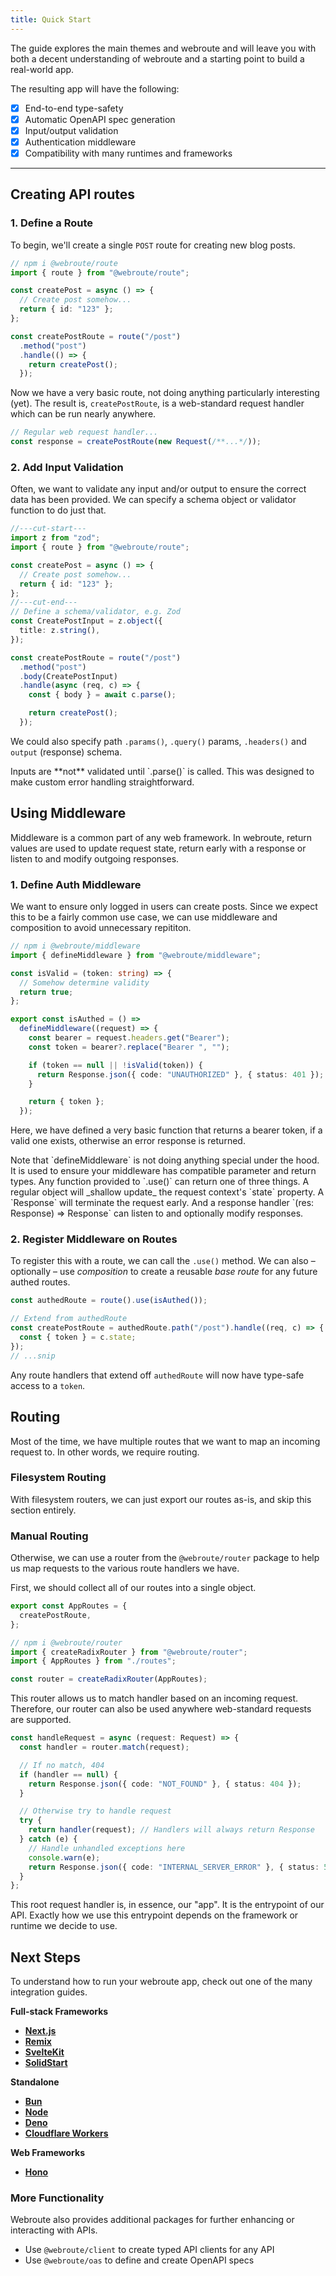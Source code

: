 ```yaml
---
title: Quick Start
---
```


The guide explores the main themes and webroute and will leave you with both a decent understanding of webroute and a starting point to build a real-world app.

The resulting app will have the following:

- [x] End-to-end type-safety
- [x] Automatic OpenAPI spec generation
- [x] Input/output validation
- [x] Authentication middleware
- [x] Compatibility with many runtimes and frameworks

---

## Creating API routes

### 1. Define a Route

To begin, we'll create a single `POST` route for creating new blog posts.

```ts twoslash
// npm i @webroute/route
import { route } from "@webroute/route";

const createPost = async () => {
  // Create post somehow...
  return { id: "123" };
};

const createPostRoute = route("/post")
  .method("post")
  .handle(() => {
    return createPost();
  });
```

Now we have a very basic route, not doing anything particularly interesting (yet). The result is, `createPostRoute`, is a web-standard request handler which can be run nearly anywhere.

```ts
// Regular web request handler...
const response = createPostRoute(new Request(/**...*/));
```

### 2. Add Input Validation

Often, we want to validate any input and/or output to ensure the correct data has been provided. We can specify a schema object or validator function to do just that.

```ts twoslash {10-15}
//---cut-start---
import z from "zod";
import { route } from "@webroute/route";

const createPost = async () => {
  // Create post somehow...
  return { id: "123" };
};
//---cut-end---
// Define a schema/validator, e.g. Zod
const CreatePostInput = z.object({
  title: z.string(),
});

const createPostRoute = route("/post")
  .method("post")
  .body(CreatePostInput)
  .handle(async (req, c) => {
    const { body } = await c.parse();

    return createPost();
  });
```

We could also specify path `.params()`, `.query()` params, `.headers()` and `output` (response) schema.

<Callout title="Validating inputs">
  Inputs are **not** validated until `.parse()` is called. This was designed to
  make custom error handling straightforward.
</Callout>

## Using Middleware

Middleware is a common part of any web framework. In webroute, return values are used to update request state, return early with a response or listen to and modify outgoing responses.

### 1. Define Auth Middleware

We want to ensure only logged in users can create posts. Since we expect this to be a fairly common use case, we can use middleware and composition to avoid unnecessary repititon.

```ts
// npm i @webroute/middleware
import { defineMiddleware } from "@webroute/middleware";

const isValid = (token: string) => {
  // Somehow determine validity
  return true;
};

export const isAuthed = () =>
  defineMiddleware((request) => {
    const bearer = request.headers.get("Bearer");
    const token = bearer?.replace("Bearer ", "");

    if (token == null || !isValid(token)) {
      return Response.json({ code: "UNAUTHORIZED" }, { status: 401 });
    }

    return { token };
  });
```

Here, we have defined a very basic function that returns a bearer token, if a valid one exists, otherwise an error response is returned.

<Callout title="defineMiddleware is optional">
  Note that `defineMiddleware` is not doing anything special under the hood. It
  is used to ensure your middleware has compatible parameter and return types.
</Callout>

<Accordions>
  <Accordion title="What can middleware return?">
    Any function provided to `.use()` can return one of three things. A regular
    object will _shallow update_ the request context's `state` property. A
    `Response` will terminate the request early. And a response handler `(res:
    Response) => Response` can listen to and optionally modify responses.
  </Accordion>
</Accordions>

### 2. Register Middleware on Routes

To register this with a route, we can call the `.use()` method. We can also – optionally – use _composition_ to create a reusable _base route_ for any future authed routes.

```ts
const authedRoute = route().use(isAuthed());

// Extend from authedRoute
const createPostRoute = authedRoute.path("/post").handle((req, c) => {
  const { token } = c.state;
});
// ...snip
```

Any route handlers that extend off `authedRoute` will now have type-safe access to a `token`.

## Routing

Most of the time, we have multiple routes that we want to map an incoming request to. In other words, we require routing.

### Filesystem Routing

With filesystem routers, we can just export our routes as-is, and skip this section entirely.

### Manual Routing

Otherwise, we can use a router from the `@webroute/router` package to help us map requests to the various route handlers we have.

First, we should collect all of our routes into a single object.

```ts title="routes.ts"
export const AppRoutes = {
  createPostRoute,
};
```

```ts title="main.ts"
// npm i @webroute/router
import { createRadixRouter } from "@webroute/router";
import { AppRoutes } from "./routes";

const router = createRadixRouter(AppRoutes);
```

This router allows us to match handler based on an incoming request. Therefore, our router can also be used anywhere web-standard requests are supported.

```ts
const handleRequest = async (request: Request) => {
  const handler = router.match(request);

  // If no match, 404
  if (handler == null) {
    return Response.json({ code: "NOT_FOUND" }, { status: 404 });
  }

  // Otherwise try to handle request
  try {
    return handler(request); // Handlers will always return Response
  } catch (e) {
    // Handle unhandled exceptions here
    console.warn(e);
    return Response.json({ code: "INTERNAL_SERVER_ERROR" }, { status: 500 });
  }
};
```

This root request handler is, in essence, our "app". It is the entrypoint of our API. Exactly how we use this entrypoint depends on the framework or runtime we decide to use.

## Next Steps

To understand how to run your webroute app, check out one of the many integration guides.

**Full-stack Frameworks**

- [**Next.js**](/docs/integrations/full-stack/nextjs)
- [**Remix**](/docs/integrations/full-stack/remix)
- [**SvelteKit**](/docs/integrations/full-stack/svelte-kit)
- [**SolidStart**](/docs/integrations/full-stack/solid-start)

**Standalone**

- [**Bun**](/docs/integrations/standalone/bun)
- [**Node**](/docs/integrations/standalone/node)
- [**Deno**](/docs/integrations/standalone/deno)
- [**Cloudflare Workers**](/docs/integrations/standalone/workers)

**Web Frameworks**

- [**Hono**](/docs/integrations/framework/hono)

### More Functionality

Webroute also provides additional packages for further enhancing or interacting with APIs.

- Use `@webroute/client` to create typed API clients for any API
- Use `@webroute/oas` to define and create OpenAPI specs
